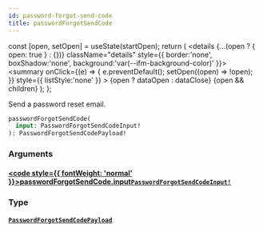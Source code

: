 ```yaml
---
id: password-forgot-send-code
title: passwordForgotSendCode
---
```









  const [open, setOpen] = useState(startOpen);
  return (
    <details {...(open ? { open: true } : {})} className="details" style={{ border:'none', boxShadow:'none', background:'var(--ifm-background-color)' }}>
      <summary
        onClick={(e) => {
          e.preventDefault();
          setOpen((open) => !open);
        }}
        style={{ listStyle:'none' }}
      >
      {open ? dataOpen : dataClose}
      </summary>
      {open && children}
    </details>
  );
};








Send a password reset email.


```graphql
passwordForgotSendCode(
  input: PasswordForgotSendCodeInput!
): PasswordForgotSendCodePayload!
```




### Arguments

#### [<code style={{ fontWeight: 'normal' }}>passwordForgotSendCode.<b>input</b></code>](#)<Bullet />[`PasswordForgotSendCodeInput!`](/gql-api/types/inputs/password-forgot-send-code-input.mdx) <Badge class="badge badge--secondary" text="non-null"/> <Badge class="badge badge--secondary" text="input"/> 



### Type

#### [`PasswordForgotSendCodePayload`](/gql-api/types/objects/password-forgot-send-code-payload.mdx) <Badge class="badge badge--secondary" text="object"/> 







